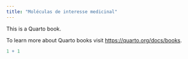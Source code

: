 ```yaml
---
title: "Moléculas de interesse medicinal"
---
```


This is a Quarto book.

To learn more about Quarto books visit <https://quarto.org/docs/books>.

```r
1 + 1
```
